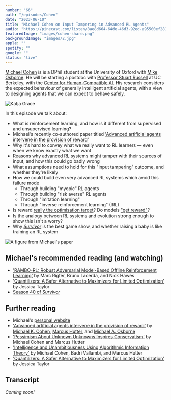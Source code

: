 ```yaml
---
number: "66"
path: "/episodes/Cohen"
date: "2023-06-10"
title: "Michael Cohen on Input Tampering in Advanced RL Agents"
audio: "https://pinecast.com/listen/8ae8d664-64de-46d3-92ed-a95500ef281e.mp3"
featuredImage: "images/cohen-share.png"
backgroundImage: "images/2.jpg"
apple: ""
spotify: ""
google: ""
status: "live"
---
```


[Michael Cohen](https://www.michael-k-cohen.com) is is a DPhil student at the University of Oxford with [Mike Osborne](https://www.robots.ox.ac.uk/~mosb/). He will be starting a postdoc with [Professor Stuart Russell](https://www.wikiwand.com/en/Stuart_J._Russell) at UC Berkeley, with the [Center for Human-Compatible AI](https://humancompatible.ai/). His research considers the expected behaviour of generally intelligent artificial agents, with a view to designing agents that we can expect to behave safely.

<div class="episode-image_variable episode-image_smaller">

![Katja Grace](images/michael.jpg)

</div>

In this episode we talk about:
* What is reinforcement learning, and how is it different from supervised and unsupervised learning?
* Michael's recently co-authored paper titled ['Advanced artificial agents intervene in the provision of reward'](https://onlinelibrary.wiley.com/doi/10.1002/aaai.12064)
* Why it's hard to convey what we really want to RL learners — even when we know exactly what we want
* Reasons why advanced RL systems might tamper with their sources of input, and how this could go badly wrong
* What assumptions need to hold for this "input tampering" outcome, and whether they're likely
* How we could build even very advanced RL systems which avoid this failure mode
  * Through building "myopic" RL agents
  * Through building "risk averse" RL agents
  * Through "imitation learning"
  * Through "inverse reinforcement learning" (IRL)
* Is reward [really the optimisation target](https://www.lesswrong.com/posts/pdaGN6pQyQarFHXF4/reward-is-not-the-optimization-target)? Do models ["get reward"](https://www.lesswrong.com/posts/TWorNr22hhYegE4RT/models-don-t-get-reward)?
* Is the analogy between RL systems and evolution strong enough to show this isn't a worry?
* Why *[Survivor](https://www.wikiwand.com/en/Survivor_(American_TV_series))* is the best game show, and whether raising a baby is like training an RL system

![A figure from Michael's paper](images/fig1.jpg)


## Michael's recommended reading (and watching)
* ['RAMBO-RL: Robust Adversarial Model-Based Offline Reinforcement Learning'](https://arxiv.org/abs/2204.12581) by Marc Rigter, Bruno Lacerda, and Nick Hawes
* ['Quantilizers: A Safer Alternative to Maximizers for Limited Optimization'](https://intelligence.org/files/QuantilizersSaferAlternative.pdf) by Jessica Taylor
* [Season 40 of *Survivor*](https://www.wikiwand.com/en/Survivor:_Winners_at_War)
## Further reading

- Michael's [personal website](https://www.michael-k-cohen.com/)
- ['Advanced artificial agents intervene in the provision of reward'](https://onlinelibrary.wiley.com/doi/10.1002/aaai.12064) by [Michael K. Cohen](https://onlinelibrary.wiley.com/authored-by/Cohen/Michael+K.), [Marcus Hutter](https://onlinelibrary.wiley.com/authored-by/Hutter/Marcus), and [Michael A. Osborne](https://onlinelibrary.wiley.com/authored-by/Osborne/Michael+A.)
- ['Pessimism About Unknown Unknowns Inspires Conservatism'](https://www.learningtheory.org/colt2020/virtual/papers/paper_221.html) by Michael Cohen and Marcus Hutter
- ['Intelligence and Unambitiousness Using Algorithmic Information Theory'](https://ieeexplore.ieee.org/document/9409939) by Michael Cohen, Badri Vallambi, and Marcus Hutter
- ['Quantilizers: A Safer Alternative to Maximizers for Limited Optimization'](https://intelligence.org/files/QuantilizersSaferAlternative.pdf) by Jessica Taylor

## Transcript

*Coming soon!*

